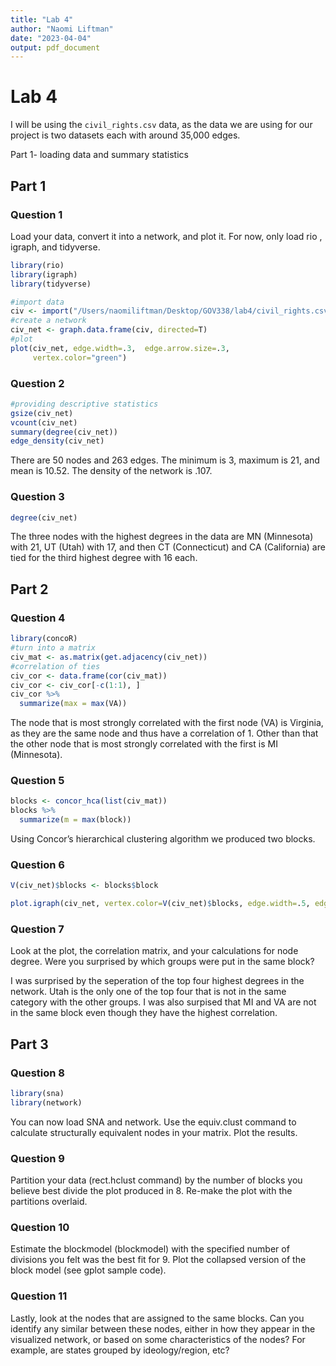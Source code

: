 ```yaml
---
title: "Lab 4"
author: "Naomi Liftman"
date: "2023-04-04"
output: pdf_document
---
```

# Lab 4

I will be using the `civil_rights.csv` data, as the data we are using for our project is two datasets each with around 35,000 edges. 

Part 1- loading data and summary statistics

## Part 1
### Question 1
Load your data, convert it into a network, and plot it. For now, only load rio , igraph, and tidyverse.

```r
library(rio)
library(igraph)
library(tidyverse)
```

```r
#import data
civ <- import("/Users/naomiliftman/Desktop/GOV338/lab4/civil_rights.csv")
#create a network
civ_net <- graph.data.frame(civ, directed=T)
#plot
plot(civ_net, edge.width=.3,  edge.arrow.size=.3,
     vertex.color="green")
```


### Question 2
```r
#providing descriptive statistics
gsize(civ_net)
vcount(civ_net)
summary(degree(civ_net))
edge_density(civ_net)
```
There are 50 nodes and 263 edges. The minimum is 3, maximum is 21, and mean is 10.52. The density of the network is .107. 


### Question 3 
```r
degree(civ_net)
```
The three nodes with the highest degrees in the data are MN (Minnesota) with 21, UT (Utah) with 17, and then CT (Connecticut) and CA (California) are tied for the third highest degree with 16 each. 


## Part 2
### Question 4 
```r
library(concoR)
#turn into a matrix
civ_mat <- as.matrix(get.adjacency(civ_net))
#correlation of ties
civ_cor <- data.frame(cor(civ_mat)) 
civ_cor <- civ_cor[-c(1:1), ]
civ_cor %>% 
  summarize(max = max(VA))
```

The node that is most strongly correlated with the first node (VA) is Virginia, as they are the same node and thus have a correlation of 1. Other than that the other node that is most strongly correlated with the first is MI (Minnesota). 

### Question 5
```r
blocks <- concor_hca(list(civ_mat)) 
blocks %>% 
  summarize(m = max(block))
```

Using Concor's hierarchical clustering algorithm we produced two blocks.

### Question 6

```r
V(civ_net)$blocks <- blocks$block

plot.igraph(civ_net, vertex.color=V(civ_net)$blocks, edge.width=.5, edge.arrow.size=.3,      vertex.label.color="black")

```


### Question 7
Look at the plot, the correlation matrix, and your calculations for node degree. Were you surprised by which groups were put in the same block?

I was surprised by the seperation of the top four highest degrees in the network. Utah is the only one of the top four that is not in the same category with the other groups. I was also surpised that MI and VA are not in the same block even though they have the highest correlation. 

## Part 3 
### Question 8
```r
library(sna)
library(network)

```


You can now load SNA and network. Use the equiv.clust command to calculate structurally equivalent nodes in your matrix. Plot the results.

### Question 9 
Partition your data (rect.hclust command) by the number of blocks you believe best divide the plot produced in 8. Re-make the plot with the partitions overlaid.

### Question 10 
Estimate the blockmodel (blockmodel) with the specified number of divisions you felt was the best fit for 9. Plot the collapsed version of the block model (see gplot sample code).

### Question 11
Lastly, look at the nodes that are assigned to the same blocks. Can you identify any similar between these nodes, either in how they appear in the visualized network, or based on some characteristics of the nodes? For example, are states grouped by ideology/region, etc?